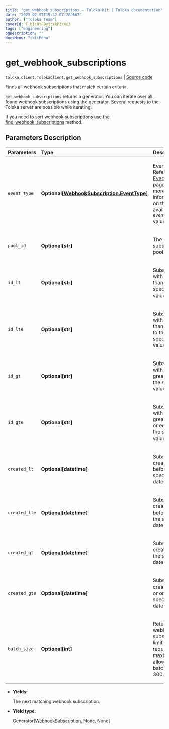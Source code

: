 ```yaml
---
title: "get_webhook_subscriptions — Toloka-Kit | Toloka documentation"
date: "2023-02-07T15:42:07.789667"
author: ["Toloka Team"]
coverId: F_bIcOYF9yjrxkPZrXc3
tags: ["engineering"]
ogDescription: ""
docsMenu: "tkitMenu"
---
```


# get_webhook_subscriptions
`toloka.client.TolokaClient.get_webhook_subscriptions` | [Source code](https://github.com/Toloka/toloka-kit/blob/v1.1.3/src/client/__init__.py#L3447)

Finds all webhook subscriptions that match certain criteria.

`get_webhook_subscriptions` returns a generator. You can iterate over all found webhook subscriptions using the generator. Several requests to the Toloka server are possible while iterating.

If you need to sort webhook subscriptions use the [find_webhook_subscriptions](/docs/toloka-kit/reference/toloka.client.TolokaClient.find_webhook_subscriptions) method.

## Parameters Description

| Parameters | Type | Description |
| :----------| :----| :-----------|
`event_type`|**Optional\[[WebhookSubscription.EventType](/docs/toloka-kit/reference/toloka.client.webhook_subscription.WebhookSubscription.EventType)\]**|<p>Event type. Refer to the [EventType](/docs/toloka-kit/reference/toloka.client.webhook_subscription.WebhookSubscription.EventType) page for more information on the available `event_type` values.</p>
`pool_id`|**Optional\[str\]**|<p>The ID of a subscribed pool.</p>
`id_lt`|**Optional\[str\]**|<p>Subscriptions with IDs less than the specified value.</p>
`id_lte`|**Optional\[str\]**|<p>Subscriptions with IDs less than or equal to the specified value.</p>
`id_gt`|**Optional\[str\]**|<p>Subscriptions with IDs greater than the specified value.</p>
`id_gte`|**Optional\[str\]**|<p>Subscriptions with IDs greater than or equal to the specified value.</p>
`created_lt`|**Optional\[datetime\]**|<p>Subscriptions created before the specified date.</p>
`created_lte`|**Optional\[datetime\]**|<p>Subscriptions created before or on the specified date.</p>
`created_gt`|**Optional\[datetime\]**|<p>Subscriptions created after the specified date.</p>
`created_gte`|**Optional\[datetime\]**|<p>Subscriptions created after or on the specified date.</p>
`batch_size`|**Optional\[int\]**|<p>Returned webhook subscriptions limit for each request. The maximum allowed batch_size is 300.</p>

* **Yields:**

  The next matching webhook subscription.

* **Yield type:**

  Generator\[[WebhookSubscription](/docs/toloka-kit/reference/toloka.client.webhook_subscription.WebhookSubscription), None, None\]
